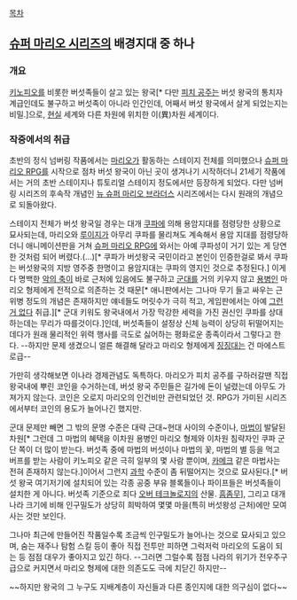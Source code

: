 [[목차]]

== [[슈퍼 마리오 시리즈]]의 배경지대 중 하나 ==
=== 개요 ===
[[키노피오]]를 비롯한 버섯족들이 살고 있는 왕국[* 다만 [[피치 공주]]는 버섯 왕국의 통치자 계급인데도 불구하고 버섯족이 아니라 인간인데, 어째서 버섯 왕국에서 살게 되었는지는 비밀.]으로, [[현실]] 세계와 다른 차원에 위치한 이(異)차원 세계이다.

=== 작중에서의 취급 ===
초반의 정식 넘버링 작품에서는 [[마리오(닌텐도)|마리오]]가 활동하는 스테이지 전체를 의미했으나 [[슈퍼 마리오 RPG]]를 시작으로 점차 버섯 왕국이 아닌 곳이 생겨나기 시작하더니 21세기 작품에서는 거의 초반 스테이지나 튜토리얼 스테이지 정도에서만 등장하게 되었다. 다만 넘버링 시리즈의 후속작 개념인 [[뉴 슈퍼 마리오 브라더스]] 시리즈에서는 다시 원래의 개념으로 되돌아왔다.

스테이지 전체가 버섯 왕국일 경우는 대개 [[쿠파]]에 의해 용암지대를 점령당한 상황으로 묘사되는데, 마리오와 [[루이지(닌텐도)|루이지]]가 아무리 쿠파를 물리쳐도 계속해서 용암 지대를 점령당하더니 애니메이션판을 거쳐 [[슈퍼 마리오 RPG]]에 와서는 아예 쿠파성이 거기 있는 게 당연한 것처럼 되어 버렸다.(…)[* 쿠파가 버섯왕국 국민이라고 본인이 인증한걸로 봐서 쿠파는 버섯왕국의 지방 영주중 한명이고 용암지대는 쿠파의 영지인 것으로 추정된다.] 이게 다 명백한 [[악의 축]]이 바로 근처에 있음에도 불구하고 [[군대]]를 거의 키우지 않고 [[용병]]인 마리오 형제에게 전적으로 의존하는 것 때문[* 애니판에서는 그나마 무기 들고 싸우는 근위병 정도의 개념은 존재하지만 얘네들도 머릿수가 극히 적고, 게임판에서는 아예 [[그런 거 없다]] 취급.][* 군대 키워도 왕국내에서 가장 막강한 세력을 가진 권신인 쿠파를 상대하는데는 무리가 따를것이다.]인데, 버섯족들이 설정상 신체 능력이 상당히 뒤떨어지는 데다가 원래 물리적인 위력 행사를 극도로 싫어하는 평화로운 종족이라서 그렇다고 한다. --하지만 문제 생겼으니 얼른 해결해 달라고 마리오 형제에게 [[징징]]대는 건 마에스트로급--

가만히 생각해보면 이나라 경제관념도 독특하다. 마리오가 피치 공주를 구하러갈땐 직접 왕국내에 뿌린 코인을 수거하는데, 버섯 왕국 주민들은 길가에 돈이 널렸는데 아무도 가져가지 않는다. 코인은 오로지 마리오의 인건비만 관련되었던 것. RPG가 가미된 시리즈에서부터 코인의 용도가 늘어나긴 했지만.

군대 문제만 빼면 그 밖의 문명 수준은 대략 근대~현대 사이의 수준이나, [[마법]]이 발달된 차원[* 그런데 그 마법의 혜택을 이차원 용병인 마리오 형제와 이차원 침략자인 쿠파 군단 쪽이 더 많이 받는다. 버섯족 중에 마법의 버섯이나 마법의 꽃, 마법의 별 등을 먹고 버프를 받는 사람이 키노피오 같은 극히 일부의 몇 사람 뿐이며, [[카메크]] 같은 마법사는 전혀 존재하지 않는다.]이어서 그런지 [[과학]] 수준이 좀 뒤떨어지는 것으로 묘사된다.[* 버섯 왕국 여기저기에 설치되어 있는 각종 공중 부유 블록들이나 파이프들은 버섯족들이 설치한 게 아니다. 버섯족 기준으로 죄다 [[오버 테크놀로지]]의 산물. [[흠좀무]]],  그리고 대개 나라 크기에 비해 인구밀도가 상당히 희박하여 몇몇 마을(특히 버섯왕성 근처)에만 모여 사는 것만 보인다.

그나마 최근에 만들어진 작품일수록 조금씩 인구밀도가 늘어나는 것으로 묘사되고 있으며, 숨는 재주나 탐험 스킬 등이 좋아 직접 전투만 피하면 그럭저럭 마리오의 도움이 되는 등 점점 대우가 좋아지고 있긴 하다. --그러면 그럴수록 점점 나라의 위기가 전우주구급으로 커지면서 마리오 형제에 대한 의존도도 극에 치닫긴 하지만--

~~하지만 왕국의 그 누구도 지배계층이 자신들과 다른 종인지에 대한 의구심이 없다~~
